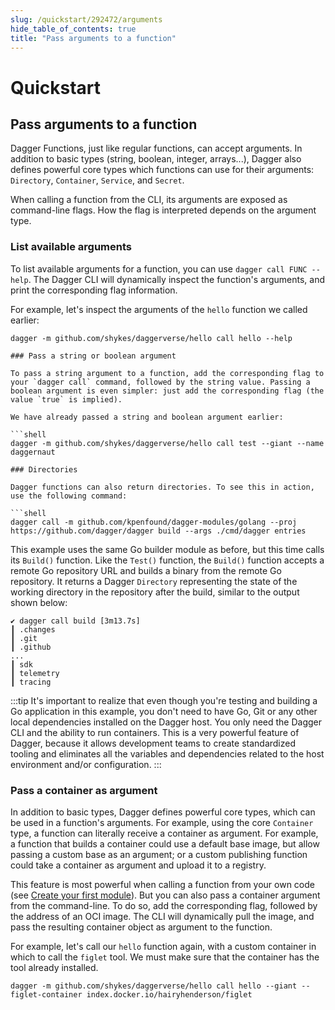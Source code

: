 ```yaml
---
slug: /quickstart/292472/arguments
hide_table_of_contents: true
title: "Pass arguments to a function"
---
```


# Quickstart

<PartialExperimentalDocs />

## Pass arguments to a function

Dagger Functions, just like regular functions, can accept arguments. In addition to basic types (string, boolean, integer, arrays...), Dagger also defines powerful core types which functions can use for their arguments: `Directory`, `Container`, `Service`, and `Secret`.

When calling a function from the CLI, its arguments are exposed as command-line flags. How the flag is interpreted depends on the argument type.
### List available arguments

To list available arguments for a function, you can use `dagger call FUNC --help`. The Dagger CLI will dynamically inspect the function's arguments, and print the corresponding flag information.

For example, let's inspect the arguments of the `hello` function we called earlier:

```shell
dagger -m github.com/shykes/daggerverse/hello call hello --help

### Pass a string or boolean argument

To pass a string argument to a function, add the corresponding flag to your `dagger call` command, followed by the string value. Passing a boolean argument is even simpler: just add the corresponding flag (the value `true` is implied).

We have already passed a string and boolean argument earlier:

```shell
dagger -m github.com/shykes/daggerverse/hello call test --giant --name daggernaut

### Directories

Dagger functions can also return directories. To see this in action, use the following command:

```shell
dagger call -m github.com/kpenfound/dagger-modules/golang --proj https://github.com/dagger/dagger build --args ./cmd/dagger entries
```

This example uses the same Go builder module as before, but this time calls its `Build()` function. Like the `Test()` function, the `Build()` function accepts a remote Go repository URL and builds a binary from the remote Go repository. It returns a Dagger `Directory` representing the state of the working directory in the repository after the build, similar to the output shown below:

```
✔ dagger call build [3m13.7s]
┃ .changes
┃ .git
┃ .github
...
┃ sdk
┃ telemetry
┃ tracing
```

:::tip
It's important to realize that even though you're testing and building a Go application in this example, you don't need to have Go, Git or any other local dependencies installed on the Dagger host. You only need the Dagger CLI and the ability to run containers. This is a very powerful feature of Dagger, because it allows development teams to create standardized tooling and eliminates all the variables and dependencies related to the host environment and/or configuration.
:::

### Pass a container as argument

In addition to basic types, Dagger defines powerful core types, which can be used in a function's arguments. For example, using the core `Container` type, a function can literally receive a container as argument. For example, a function that builds a container could use a default base image, but allow passing a custom base as an argument; or a custom publishing function could take a container as argument and upload it to a registry.

This feature is most powerful when calling a function from your own code (see [Create your first module](/428201/custom-modules/)). But you can also pass a container argument from the command-line. To do so, add the corresponding flag, followed by the address of an OCI image. The CLI will dynamically pull the image, and pass the resulting container object as argument to the function.

For example, let's call our `hello` function again, with a custom container in which to call the `figlet` tool. We must make sure that the container has the tool already installed.

```shell
dagger -m github.com/shykes/daggerverse/hello call hello --giant --figlet-container index.docker.io/hairyhenderson/figlet
